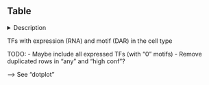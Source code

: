 ## Table

<details><summary>Description</summary>


#### Columns: 
- ...

</details>


TFs with expression (RNA) and motif (DAR) in the cell type

TODO:
- Maybe include all expressed TFs (with "0" motifs)
- Remove duplicated rows in "any" and "high conf"?


--> See  "dotplot"
